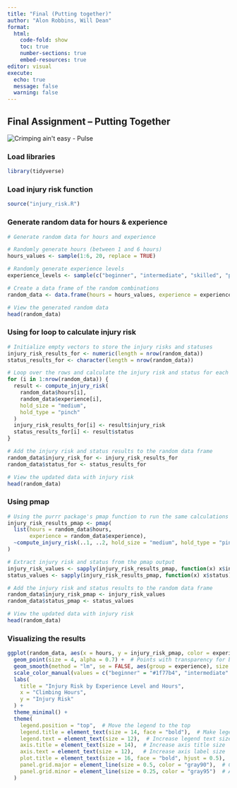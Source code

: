 ```yaml
---
title: "Final (Putting together)"
author: "Alon Robbins, Will Dean"
format: 
  html:
    code-fold: show
    toc: true
    number-sections: true
    embed-resources: true
editor: visual
execute:
  echo: true
  message: false
  warning: false
---
```


## Final Assignment – Putting Together

![](https://pulseclimbing.com.au/wp-content/uploads/2022/10/HAND.jpg){alt="Crimping ain't easy - Pulse"}

### Load libraries

```r
library(tidyverse)
```

### Load injury risk function

```r
source("injury_risk.R")
```

### Generate random data for hours & experience

```r
# Generate random data for hours and experience

# Randomly generate hours (between 1 and 6 hours)
hours_values <- sample(1:6, 20, replace = TRUE)

# Randomly generate experience levels
experience_levels <- sample(c("beginner", "intermediate", "skilled", "pro"), 20, replace = TRUE)

# Create a data frame of the random combinations
random_data <- data.frame(hours = hours_values, experience = experience_levels)

# View the generated random data
head(random_data)

```

### Using for loop to calculate injury risk

```r
# Initialize empty vectors to store the injury risks and statuses
injury_risk_results_for <- numeric(length = nrow(random_data))
status_results_for <- character(length = nrow(random_data))

# Loop over the rows and calculate the injury risk and status for each combination
for (i in 1:nrow(random_data)) {
  result <- compute_injury_risk(
    random_data$hours[i], 
    random_data$experience[i], 
    hold_size = "medium", 
    hold_type = "pinch"
  )
  injury_risk_results_for[i] <- result$injury_risk
  status_results_for[i] <- result$status
}

# Add the injury risk and status results to the random data frame
random_data$injury_risk_for <- injury_risk_results_for
random_data$status_for <- status_results_for

# View the updated data with injury risk
head(random_data)


```

### Using pmap

```r
# Using the purrr package's pmap function to run the same calculations
injury_risk_results_pmap <- pmap(
  list(hours = random_data$hours, 
       experience = random_data$experience),
  ~compute_injury_risk(..1, ..2, hold_size = "medium", hold_type = "pinch")
)

# Extract injury risk and status from the pmap output
injury_risk_values <- sapply(injury_risk_results_pmap, function(x) x$injury_risk)
status_values <- sapply(injury_risk_results_pmap, function(x) x$status)

# Add the injury risk and status results to the random data frame
random_data$injury_risk_pmap <- injury_risk_values
random_data$status_pmap <- status_values

# View the updated data with injury risk
head(random_data)


```

### Visualizing the results

```r
ggplot(random_data, aes(x = hours, y = injury_risk_pmap, color = experience)) +
  geom_point(size = 4, alpha = 0.7) +  # Points with transparency for better clarity
  geom_smooth(method = "lm", se = FALSE, aes(group = experience), size = 1.2, linetype = "solid") +  # Thicker line and solid style
  scale_color_manual(values = c("beginner" = "#1f77b4", "intermediate" = "#ff7f0e", "skilled" = "#2ca02c", "pro" = "#d62728")) +  # Manual color scale
  labs(
    title = "Injury Risk by Experience Level and Hours",
    x = "Climbing Hours",
    y = "Injury Risk"
  ) +
  theme_minimal() +
  theme(
    legend.position = "top",  # Move the legend to the top
    legend.title = element_text(size = 14, face = "bold"),  # Make legend title bold and larger
    legend.text = element_text(size = 12),  # Increase legend text size
    axis.title = element_text(size = 14),  # Increase axis title size
    axis.text = element_text(size = 12),   # Increase axis label size
    plot.title = element_text(size = 16, face = "bold", hjust = 0.5),  # Center and make title bold
    panel.grid.major = element_line(size = 0.5, color = "gray90"),  # Customize grid lines
    panel.grid.minor = element_line(size = 0.25, color = "gray95")  # Adjust minor grid lines
  )



```
